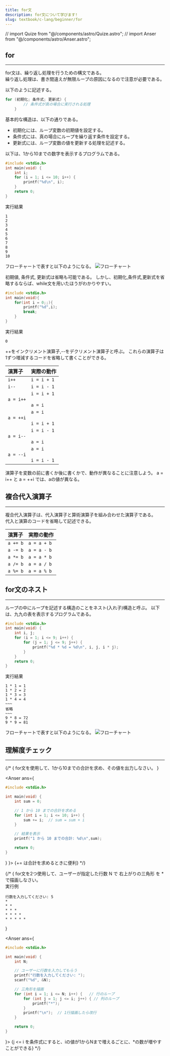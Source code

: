 ```yaml
---
title: for文
description: for文について学びます!
slug: textbook/c-lang/beginner/for
---
```


// import Quize from "@/components/astro/Quize.astro";
// import Anser from "@/components/astro/Anser.astro";

## for
---
for文は、繰り返し処理を行うための構文である。  
繰り返し処理は、書き間違えが無限ループの原因になるので注意が必要である。  

以下のように記述する。  

```c
for (初期化; 条件式; 更新式) {
        // 条件式が真の場合に実行される処理
    }
```

基本的な構造は、以下の通りである。  
- 初期化には、ループ変数の初期値を設定する。  
- 条件式には、真の場合にループを繰り返す条件を設定する。  
- 更新式には、ループ変数の値を更新する処理を記述する。  

以下は、1から10までの数字を表示するプログラムである。

```c
#include <stdio.h>
int main(void) {
    int i;
    for (i = 1; i <= 10; i++) {
        printf("%d\n", i);
    }
    return 0;
}
```
実行結果
```
1
2
3
4
5
6
7
8
9
10
```

フローチャートで表すと以下のようになる。
![フローチャート](/fc_1_10_for.drawio.svg)

<Aside type="note">
初期値, 条件式, 更新式は省略も可能である。  
しかし、初期化,条件式,更新式を省略するならば、while文を用いたほうがわかりやすい。

```c
#include <stdio.h>
int main(void){
    for(int i = 0;;){
        printf("%d",i);
        break;
    }
}
```
実行結果
```
0
```
</Aside
>
<Aside type="tip">
++をインクリメント演算子,--をデクリメント演算子と呼ぶ。  
これらの演算子は1ずつ増減するコードを省略して書くことができる。 

| 演算子  | 実際の動作 |
|:-------|:--------|
| `i++`   | `i = i + 1` |
| `i--`   | `i = i - 1` |
| `a = i++` | `i = i + 1` <br></br> `a = i` |
| `a = ++i` | `a = i` <br></br> `i = i + 1` |
| `a = i--` | `i = i - 1` <br></br> `a = i` |
| `a = --i` | `a = i` <br></br> `i = i - 1` |

演算子を変数の前に書くか後に書くかで、動作が異なることに注意しよう。 
a = i++ と a = ++i では、aの値が異なる。  


</Aside>

## 複合代入演算子
---

複合代入演算子は、代入演算子と算術演算子を組み合わせた演算子である。  
代入と演算のコードを省略して記述できる。

| 演算子 | 実際の動作 |
|:-------|:--------|
| `a += b` | `a = a + b` |
| `a -= b` | `a = a - b` |
| `a *= b` | `a = a * b` |
| `a /= b` | `a = a / b` |
| `a %= b` | `a = a % b` |

## for文のネスト
---

ループの中にループを記述する構造のことをネスト(入れ子)構造と呼ぶ。
以下は、九九の表を表示するプログラムである。

```c
#include <stdio.h>
int main(void) {
    int i, j;
    for (i = 1; i <= 9; i++) {
        for (j = 1; j <= 9; j++) {
            printf("%d * %d = %d\n", i, j, i * j);
        }
    }
    return 0;
}
```

実行結果
```
1 * 1 = 1
1 * 2 = 2
1 * 3 = 3
1 * 4 = 4
~~~
省略
~~~
9 * 8 = 72
9 * 9 = 81
```


フローチャートで表すと以下のようになる。
![フローチャート](/fc_99_for.drawio.svg)

## 理解度チェック
---

{/* <Quize>
{
for文を使用して、1から10までの合計を求め、その値を出力しなさい。
}
</Quize>

<Anser ans={
```c
#include <stdio.h>

int main(void) {
    int sum = 0;

    // 1 から 10 までの合計を求める
    for (int i = 1; i <= 10; i++) {
        sum += i;  // sum = sum + i
    }

    // 結果を表示
    printf("1 から 10 までの合計: %d\n",sum);

    return 0;
}
```    
}
}>
{+= は合計を求めるときに便利}
</Anser> */}

{/* <Quize>
{
for文を2つ使用して、ユーザーが指定した行数 N で 右上がりの三角形 を * で描画しなさい。  
実行例
```
行数を入力してください: 5
* 
* * 
* * * 
* * * * 
* * * * * 
```
}
</Quize>

<Anser ans={
```c
#include <stdio.h>

int main(void) {
    int N;

    // ユーザーに行数を入力してもらう
    printf("行数を入力してください: ");
    scanf("%d", &N);

    // 三角形を描画
    for (int i = 1; i <= N; i++) {   // 行のループ
        for (int j = 1; j <= i; j++) { // 列のループ
            printf("*");
        }
        printf("\n");  // 1行描画したら改行
    }

    return 0;
}
```
}>
{j <= i を条件式にすると、iの値が1からNまで増えるごとに、*の数が増やすことができる}
</Anser> */}










